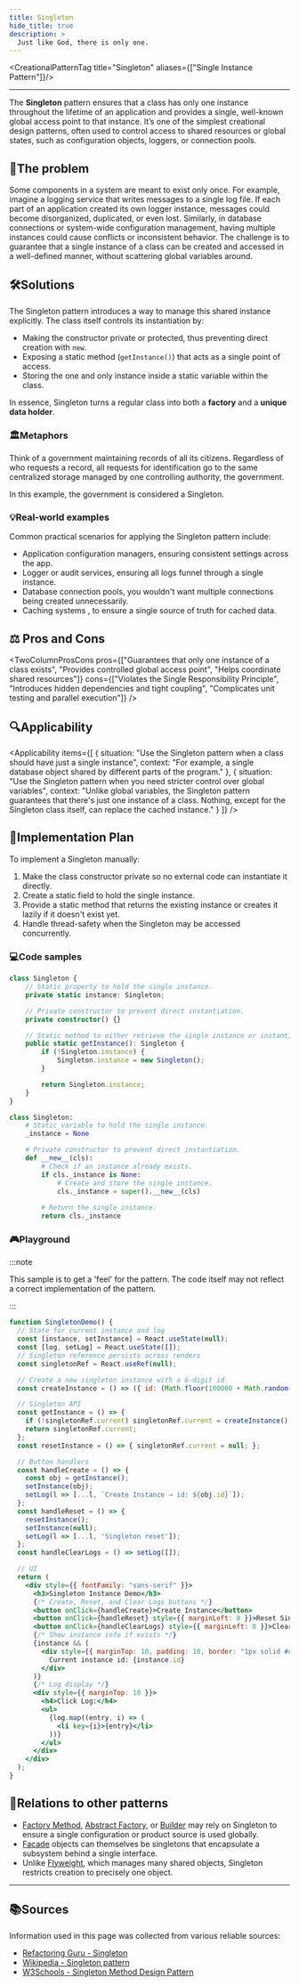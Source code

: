 ```yaml
---
title: Singleton
hide_title: true
description: >
  Just like God, there is only one.
---
```



<CreationalPatternTag title="Singleton" aliases={["Single Instance Pattern"]}/>

---

The **Singleton** pattern ensures that a class has only one instance throughout the lifetime of an application and provides a single, well-known global access point to that instance. It’s one of the simplest creational design patterns, often used to control access to shared resources or global states, such as configuration objects, loggers, or connection pools.

## 🧩The problem

Some components in a system are meant to exist only once. For example, imagine a
logging service that writes messages to a single log file. If each part of an
application created its own logger instance, messages could become disorganized,
duplicated, or even lost. Similarly, in database connections or system-wide
configuration management, having multiple instances could cause conflicts or
inconsistent behavior. The challenge is to guarantee that a single instance of a class can be created and accessed in a well-defined manner, without scattering global variables around.

## 🛠️Solutions

The Singleton pattern introduces a way to manage this shared instance explicitly. The class itself controls its instantiation by:

- Making the constructor private or protected, thus preventing direct creation with `new`.
- Exposing a static method (`getInstance()`) that acts as a single point of access.
- Storing the one and only instance inside a static variable within the class.

In essence, Singleton turns a regular class into both a **factory** and a **unique data holder**.

### 🏛️Metaphors

Think of a government maintaining records of all its citizens. Regardless of who
requests a record, all requests for identification go to the same centralized storage managed by
one controlling authority, the government.

In this example, the government is considered a Singleton.

### 💡Real-world examples
Common practical scenarios for applying the Singleton pattern include:

- Application configuration managers, ensuring consistent settings across the app.
- Logger or audit services, ensuring all logs funnel through a single instance.
- Database connection pools, you wouldn't want multiple connections being created unnecessarily.
- Caching systems , to ensure a single source of truth for cached data.

## ⚖️ Pros and Cons

<TwoColumnProsCons 
  pros={["Guarantees that only one instance of a class exists", "Provides controlled global access point", "Helps coordinate shared resources"]}
  cons={["Violates the Single Responsibility Principle", "Introduces hidden dependencies and tight coupling", "Complicates unit testing and parallel execution"]}
/>


## 🔍Applicability

<Applicability items={[
  {
    situation: "Use the Singleton pattern when a class should have just a single instance",
    context: "For example, a single database object shared by different parts of the program."
  },
  {
    situation: "Use the Singleton pattern when you need stricter control over global variables",
    context: "Unlike global variables, the Singleton pattern guarantees that there's just one instance of a class. Nothing, except for the Singleton class itself, can replace the cached instance."
  }
]} />


## 🧭Implementation Plan

To implement a Singleton manually:

1. Make the class constructor private so no external code can instantiate it directly.  
2. Create a static field to hold the single instance.  
3. Provide a static method that returns the existing instance or creates it lazily if it doesn't exist yet.  
4. Handle thread-safety when the Singleton may be accessed concurrently.


### 💻Code samples


<Tabs>
<TabItem value="ts" label="TypeScript">

```ts
class Singleton {
    // Static property to hold the single instance.
    private static instance: Singleton;

    // Private constructor to prevent direct instantiation.
    private constructor() {}

    // Static method to either retrieve the single instance or instantiate it if it doesn't exist.
    public static getInstance(): Singleton {
        if (!Singleton.instance) {
            Singleton.instance = new Singleton();
        }

        return Singleton.instance;
    }
}
```

</TabItem>
<TabItem value="py" label="Python">

```python
class Singleton:
    # Static variable to hold the single instance.
    _instance = None

    # Private constructor to prevent direct instantiation.
    def __new__(cls):
        # Check if an instance already exists.
        if cls._instance is None:
            # Create and store the single instance.
            cls._instance = super().__new__(cls)
        
        # Return the single instance.
        return cls._instance
```

</TabItem> </Tabs>

### 🎮Playground

:::note

This sample is to get a 'feel' for the pattern. The code itself may not reflect a correct implementation of the pattern.

:::

```jsx live
function SingletonDemo() {
  // State for current instance and log
  const [instance, setInstance] = React.useState(null);
  const [log, setLog] = React.useState([]);
  // Singleton reference persists across renders
  const singletonRef = React.useRef(null);

  // Create a new singleton instance with a 6-digit id
  const createInstance = () => ({ id: (Math.floor(100000 + Math.random() * 900000)).toString() });

  // Singleton API
  const getInstance = () => {
    if (!singletonRef.current) singletonRef.current = createInstance();
    return singletonRef.current;
  };
  const resetInstance = () => { singletonRef.current = null; };

  // Button handlers
  const handleCreate = () => {
    const obj = getInstance();
    setInstance(obj);
    setLog(l => [...l, `Create Instance → id: ${obj.id}`]);
  };
  const handleReset = () => {
    resetInstance();
    setInstance(null);
    setLog(l => [...l, 'Singleton reset']);
  };
  const handleClearLogs = () => setLog([]);

  // UI
  return (
    <div style={{ fontFamily: "sans-serif" }}>
      <h3>Singleton Instance Demo</h3>
      {/* Create, Reset, and Clear Logs buttons */}
      <button onClick={handleCreate}>Create Instance</button>
      <button onClick={handleReset} style={{ marginLeft: 8 }}>Reset Singleton</button>
      <button onClick={handleClearLogs} style={{ marginLeft: 8 }}>Clear Logs</button>
      {/* Show instance info if exists */}
      {instance && (
        <div style={{ marginTop: 10, padding: 10, border: "1px solid #ccc" }}>
          Current instance id: {instance.id}
        </div>
      )}
      {/* Log display */}
      <div style={{ marginTop: 10 }}>
        <h4>Click Log:</h4>
        <ul>
          {log.map((entry, i) => (
            <li key={i}>{entry}</li>
          ))}
        </ul>
      </div>
    </div>
  );
}
```

## 🔗Relations to other patterns
- [Factory Method](/docs/creational/factory-method.mdx), [Abstract Factory](/docs/creational/abstract-factory.mdx), or [Builder](/docs/creational/builder.mdx) may rely on Singleton to ensure a single configuration or product source is used globally.
- [Facade](/docs/structural/facade.mdx) objects can themselves be singletons that encapsulate a subsystem behind a single interface.
- Unlike [Flyweight](/docs/structural/flyweight.mdx), which manages many shared objects, Singleton restricts creation to precisely one object.

---

## 📚Sources
Information used in this page was collected from various reliable sources:

- [Refactoring Guru - Singleton](https://refactoring.guru/design-patterns/singleton)
- [Wikipedia - Singleton pattern](https://en.wikipedia.org/wiki/Singleton_pattern)
- [W3Schools - Singleton Method Design Pattern](https://www.geeksforgeeks.org/system-design/singleton-design-pattern/)